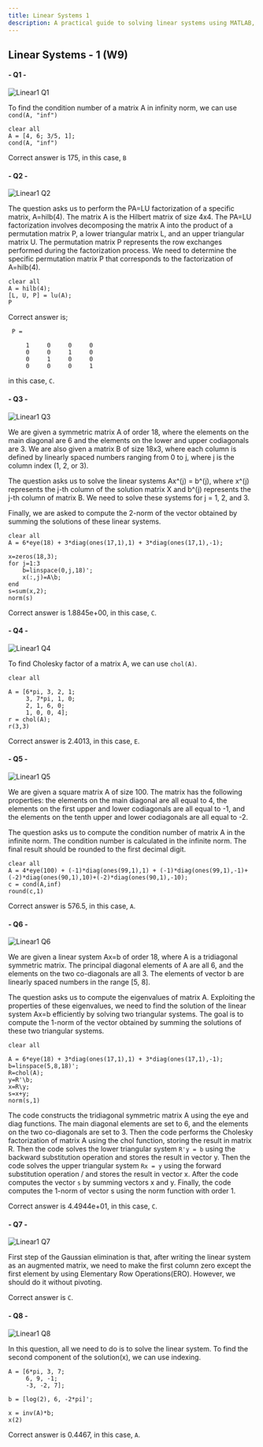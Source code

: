 ```yaml
---
title: Linear Systems 1
description: A practical guide to solving linear systems using MATLAB, covering matrix factorizations (LU, Cholesky), condition numbers, and Gaussian elimination. Features 8 detailed examples demonstrating various numerical methods for solving linear equations.
---
```



## Linear Systems - 1 (W9)

#### - Q1 -

![](/questions/linearsystems1/linear1-1.jpg "Linear1 Q1")

To find the condition number of a matrix A in infinity norm, we can use `cond(A, "inf")`

```
clear all
A = [4, 6; 3/5, 1];
cond(A, "inf")
```

Correct answer is 175, in this case, `B`

#### - Q2 -

![](/questions/linearsystems1/linear1-2.jpg "Linear1 Q2")

The question asks us to perform the PA=LU factorization of a specific matrix, A=hilb(4). The matrix A is the Hilbert matrix of size 4x4. The PA=LU factorization involves decomposing the matrix A into the product of a permutation matrix P, a lower triangular matrix L, and an upper triangular matrix U. The permutation matrix P represents the row exchanges performed during the factorization process. We need to determine the specific permutation matrix P that corresponds to the factorization of A=hilb(4).

```
clear all
A = hilb(4);
[L, U, P] = lu(A);
P
```
Correct answer is;
```
 P =

     1     0     0     0
     0     0     1     0
     0     1     0     0
     0     0     0     1
```
in this case, `C`.
#### - Q3 -

![](/questions/linearsystems1/linear1-3.jpg "Linear1 Q3")

We are given a symmetric matrix A of order 18, where the elements on the main diagonal are 6 and the elements on the lower and upper codiagonals are 3. We are also given a matrix B of size 18x3, where each column is defined by linearly spaced numbers ranging from 0 to j, where j is the column index (1, 2, or 3).

The question asks us to solve the linear systems Ax^(j) = b^(j), where x^(j) represents the j-th column of the solution matrix X and b^(j) represents the j-th column of matrix B. We need to solve these systems for j = 1, 2, and 3.

Finally, we are asked to compute the 2-norm of the vector obtained by summing the solutions of these linear systems.

```
clear all
A = 6*eye(18) + 3*diag(ones(17,1),1) + 3*diag(ones(17,1),-1);

x=zeros(18,3);
for j=1:3
    b=linspace(0,j,18)';
    x(:,j)=A\b;
end
s=sum(x,2);
norm(s)
```

Correct answer is 1.8845e+00, in this case, `C`.

#### - Q4 -

![](/questions/linearsystems1/linear1-4.jpg "Linear1 Q4")

To find Cholesky factor of a matrix A, we can use `chol(A)`.

```
clear all

A = [6*pi, 3, 2, 1;
     3, 7*pi, 1, 0;
     2, 1, 6, 0;
     1, 0, 0, 4];
r = chol(A);
r(3,3)
```

Correct answer is 2.4013, in this case, `E`.

#### - Q5 -

![](/questions/linearsystems1/linear1-5.jpg "Linear1 Q5")

We are given a square matrix A of size 100. The matrix has the following properties: the elements on the main diagonal are all equal to 4, the elements on the first upper and lower codiagonals are all equal to -1, and the elements on the tenth upper and lower codiagonals are all equal to -2.

The question asks us to compute the condition number of matrix A in the infinite norm. The condition number is calculated in the infinite norm. The final result should be rounded to the first decimal digit.
```
clear all
A = 4*eye(100) + (-1)*diag(ones(99,1),1) + (-1)*diag(ones(99,1),-1)+(-2)*diag(ones(90,1),10)+(-2)*diag(ones(90,1),-10);
c = cond(A,inf)
round(c,1)
```

Correct answer is 576.5, in this case, `A`. 

#### - Q6 -

![](/questions/linearsystems1/linear1-6.jpg "Linear1 Q6")

We are given a linear system Ax=b of order 18, where A is a tridiagonal symmetric matrix. The principal diagonal elements of A are all 6, and the elements on the two co-diagonals are all 3. The elements of vector b are linearly spaced numbers in the range [5, 8].

The question asks us to compute the eigenvalues of matrix A. Exploiting the properties of these eigenvalues, we need to find the solution of the linear system Ax=b efficiently by solving two triangular systems. The goal is to compute the 1-norm of the vector obtained by summing the solutions of these two triangular systems.

```
clear all

A = 6*eye(18) + 3*diag(ones(17,1),1) + 3*diag(ones(17,1),-1);
b=linspace(5,8,18)';
R=chol(A);
y=R'\b;
x=R\y;
s=x+y;
norm(s,1)
```

The code constructs the tridiagonal symmetric matrix A using the eye and diag functions. The main diagonal elements are set to 6, and the elements on the two co-diagonals are set to 3. Then the code performs the Cholesky factorization of matrix A using the chol function, storing the result in matrix R. Then the code solves the lower triangular system `R'y = b` using the backward substitution operation and stores the result in vector y. Then the code solves the upper triangular system `Rx = y` using the forward substitution operation / and stores the result in vector x. After the code computes the vector `s` by summing vectors x and y. Finally, the code computes the 1-norm of vector s using the norm function with order 1.

Correct answer is  4.4944e+01, in this case, `C`. 

#### - Q7 -

![](/questions/linearsystems1/linear1-7.jpg "Linear1 Q7")

First step of the Gaussian elimination is that, after writing the linear system as an augmented matrix, we need to make the first column zero except the first element by using Elementary Row Operations(ERO). However, we should do it without pivoting.

Correct answer is `C`. 

#### - Q8 -

![](/questions/linearsystems1/linear1-8.jpg "Linear1 Q8")

In this question, all we need to do is to solve the linear system. To find the second component of the solution(x), we can use indexing. 

```
A = [6*pi, 3, 7;
     6, 9, -1;
     -3, -2, 7];

b = [log(2), 6, -2*pi]';

x = inv(A)*b;
x(2)
```

Correct answer is 0.4467, in this case, `A`.


